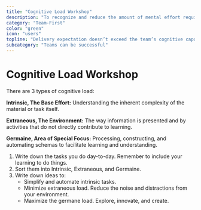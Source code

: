 ```yaml
---
title: "Cognitive Load Workshop"
description: "To recognize and reduce the amount of mental effort required to process and understand information."
category: "Team-First"
color: "green"
icon: "users"
topline: "Delivery expectation doesn’t exceed the team’s cognitive capacity"
subcategory: "Teams can be successful"
---
```



# Cognitive Load Workshop

There are 3 types of cognitive load:

**Intrinsic, The Base Effort:** Understanding the inherent complexity of the material or task itself.

**Extraneous, The Environment:** The way information is presented and by activities that do not directly contribute to learning.

**Germaine, Area of Special Focus:** Processing, constructing, and automating schemas to facilitate learning and understanding.

1. Write down the tasks you do day-to-day. Remember to include your learning to do things.
2. Sort them into Intrinsic, Extraneous, and Germaine.
3. Write down ideas to:
   - Simplify and automate intrinsic tasks.
   - Minimize extraneous load. Reduce the noise and distractions from your environment.
   - Maximize the germane load. Explore, innovate, and create.
